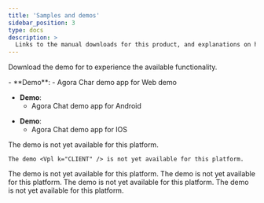 ```yaml
---
title: 'Samples and demos'
sidebar_position: 3
type: docs
description: >
  Links to the manual downloads for this product, and explanations on how to install them.
---
```



Download the demo <Vpl k="CLIENT" /> for <Vg k="COMPANY" /> <Vg k="CHAT" /> to experience the available functionality.

<PlatformWrapper platform="web">
- **Demo**:
    - <Link to = "https://webdemo.chat.agora.io/"> Agora Char demo app for Web demo </Link>
</PlatformWrapper>

<PlatformWrapper platform="android">

- **Demo**:
    - <Link to = "https://download.agora.io/demo/release/agorachatdemo_android_1.0.6.apk"> Agora Chat demo app for Android</Link>
</PlatformWrapper>

<PlatformWrapper platform="ios">

- **Demo**:
    -  <Link to = "https://testflight.apple.com/join/MO0UuYJH"> Agora Chat demo app for IOS</Link>

</PlatformWrapper>

<PlatformWrapper platform="electron">

The demo <Vpl k="CLIENT" /> is not yet available for this platform.
</PlatformWrapper>

<PlatformWrapper platform="react-native">

    The demo <Vpl k="CLIENT" /> is not yet available for this platform.
</PlatformWrapper>

<PlatformWrapper platform="macos">
The demo <Vpl k="CLIENT" /> is not yet available for this platform.


</PlatformWrapper>
<PlatformWrapper platform="unity">
The demo <Vpl k="CLIENT" /> is not yet available for this platform.


</PlatformWrapper>



<PlatformWrapper platform="flutter">
The demo <Vpl k="CLIENT" /> is not yet available for this platform.

</PlatformWrapper>

<PlatformWrapper platform="windows">
The demo <Vpl k="CLIENT" /> is not yet available for this platform.


</PlatformWrapper>

